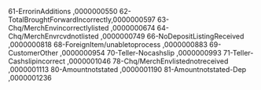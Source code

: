 61-ErrorinAdditions              ,0000000550
62-TotalBroughtForwardIncorrectly,0000000597
63-Chq/MerchEnvincorrectlylisted ,0000000674
64-Chq/MerchEnvrcvdnotlisted     ,0000000749
66-NoDepositListingReceived      ,0000000818
68-ForeignItem/unabletoprocess   ,0000000883
69-CustomerOther                 ,0000000954
70-Teller-Nocashslip             ,0000000993
71-Teller-Cashslipincorrect      ,0000001046
78-Chq/MerchEnvlistednotreceived ,0000001113
80-Amountnotstated               ,0000001190
81-Amountnotstated-Dep           ,0000001236
